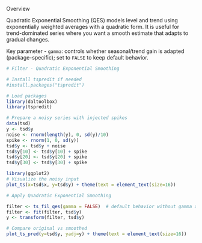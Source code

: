 Overview

Quadratic Exponential Smoothing (QES) models level and trend using exponentially weighted averages with a quadratic form. It is useful for trend-dominated series where you want a smooth estimate that adapts to gradual changes.

Key parameter
- `gamma`: controls whether seasonal/trend gain is adapted (package-specific); set to `FALSE` to keep default behavior.

```r
# Filter - Quadratic Exponential Smoothing

# Install tspredit if needed
#install.packages("tspredit")
```

```r
# Load packages
library(daltoolbox)
library(tspredit) 
```


```r
# Prepare a noisy series with injected spikes
data(tsd)
y <- tsd$y
noise <- rnorm(length(y), 0, sd(y)/10)
spike <- rnorm(1, 0, sd(y))
tsd$y <- tsd$y + noise
tsd$y[10] <- tsd$y[10] + spike
tsd$y[20] <- tsd$y[20] + spike
tsd$y[30] <- tsd$y[30] + spike
```

```r
library(ggplot2)
# Visualize the noisy input
plot_ts(x=tsd$x, y=tsd$y) + theme(text = element_text(size=16))
```

```r
# Apply Quadratic Exponential Smoothing

filter <- ts_fil_qes(gamma = FALSE)  # default behavior without gamma adaptation
filter <- fit(filter, tsd$y)
y <- transform(filter, tsd$y)

# Compare original vs smoothed
plot_ts_pred(y=tsd$y, yadj=y) + theme(text = element_text(size=16))
```

